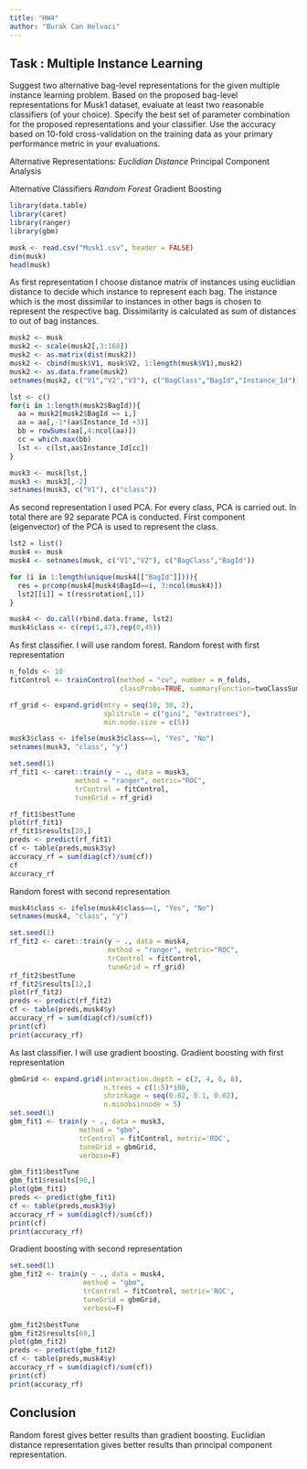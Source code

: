 ---
title: "HW4"
author: "Burak Can Helvacı"
---
## Task : Multiple Instance Learning
Suggest two alternative bag-level representations for the given multiple instance learning problem. Based on the proposed bag-level representations for Musk1 dataset, evaluate at least two reasonable classifiers (of your choice). Specify the best set of parameter combination for the proposed representations and your classifier. Use the accuracy based on 10-fold cross-validation on the training data as your primary performance metric in your evaluations.

Alternative Representations:
*Euclidian Distance
*Principal Component Analysis

Alternative Classifiers
*Random Forest
*Gradient Boosting

```{r}
library(data.table)
library(caret)
library(ranger)
library(gbm)

musk <- read.csv("Musk1.csv", header = FALSE)
dim(musk)
head(musk)
```

As first representation I choose distance matrix of instances using euclidian distance to decide which instance to represent each bag.
The instance which is the most dissimilar to instances in other bags is chosen to represent the respective bag.
Dissimilarity is calculated as sum of distances to out of bag instances. 

```{r, error=TRUE}
musk2 <- musk
musk2 <- scale(musk2[,3:168])
musk2 <- as.matrix(dist(musk2))
musk2 <- cbind(musk$V1, musk$V2, 1:length(musk$V1),musk2)
musk2 <- as.data.frame(musk2)
setnames(musk2, c("V1","V2","V3"), c("BagClass","BagId","Instance_Id"))

lst <- c()
for(i in 1:length(musk2$BagId)){
  aa = musk2[musk2$BagId == i,]
  aa = aa[,-1*(aa$Instance_Id +3)]
  bb = rowSums(aa[,4:ncol(aa)])
  cc = which.max(bb)
  lst <- c(lst,aa$Instance_Id[cc])
}

musk3 <- musk[lst,]
musk3 <- musk3[,-2]
setnames(musk3, c("V1"), c("class"))
```

As second representation I used PCA. For every class, PCA is carried out. In total there are 92 separate PCA is conducted.
First component (eigenvector) of the PCA is used to represent the class.

```{r}
lst2 = list()
musk4 <- musk
musk4 <- setnames(musk, c("V1","V2"), c("BagClass","BagId")) 

for (i in 1:length(unique(musk4[["BagId"]]))){
  res = prcomp(musk4[musk4$BagId==i, 3:ncol(musk4)])
  lst2[[i]] = t(res$rotation[,1])
}

musk4 <- do.call(rbind.data.frame, lst2)
musk4$class <- c(rep(1,47),rep(0,45))
```

As first classifier. I will use random forest. 
Random forest with first representation
```{r}
n_folds <- 10
fitControl <- trainControl(method = "cv", number = n_folds,
                           classProbs=TRUE, summaryFunction=twoClassSummary)

rf_grid <- expand.grid(mtry = seq(10, 30, 2),
                       splitrule = c("gini", "extratrees"),
                       min.node.size = c(5))

musk3$class <- ifelse(musk3$class==1, "Yes", "No")
setnames(musk3, "class", "y")  

set.seed(1)                      
rf_fit1 <- caret::train(y ~ ., data = musk3,
                method = "ranger", metric="ROC",
                trControl = fitControl, 
                tuneGrid = rf_grid)

rf_fit1$bestTune
plot(rf_fit1)
rf_fit1$results[20,]
preds <- predict(rf_fit1)
cf <- table(preds,musk3$y)
accuracy_rf = sum(diag(cf)/sum(cf))
cf
accuracy_rf
```

Random forest with second representation

```{r}
musk4$class <- ifelse(musk4$class==1, "Yes", "No")
setnames(musk4, "class", "y") 

set.seed(1)                      
rf_fit2 <- caret::train(y ~ ., data = musk4,
                        method = "ranger", metric="ROC",
                        trControl = fitControl, 
                        tuneGrid = rf_grid)
rf_fit2$bestTune
rf_fit2$results[12,]
plot(rf_fit2)
preds <- predict(rf_fit2)
cf <- table(preds,musk4$y)
accuracy_rf = sum(diag(cf)/sum(cf))
print(cf)
print(accuracy_rf)
```

As last classifier. I will use gradient boosting.
Gradient boosting with first representation

```{r}
gbmGrid <- expand.grid(interaction.depth = c(3, 4, 6, 8), 
                       n.trees = c(1:5)*100, 
                       shrinkage = seq(0.02, 0.1, 0.02),
                       n.minobsinnode = 5)
set.seed(1)                        
gbm_fit1 <- train(y ~ ., data = musk3, 
                 method = "gbm", 
                 trControl = fitControl, metric='ROC',
                 tuneGrid = gbmGrid,
                 verbose=F)

gbm_fit1$bestTune
gbm_fit1$results[90,]
plot(gbm_fit1)
preds <- predict(gbm_fit1)
cf <- table(preds,musk3$y)
accuracy_rf = sum(diag(cf)/sum(cf))
print(cf)
print(accuracy_rf)
```

Gradient boosting with second representation

```{r}
set.seed(1)                        
gbm_fit2 <- train(y ~ ., data = musk4, 
                  method = "gbm", 
                  trControl = fitControl, metric='ROC',
                  tuneGrid = gbmGrid,
                  verbose=F)

gbm_fit2$bestTune
gbm_fit2$results[69,]
plot(gbm_fit2)
preds <- predict(gbm_fit2)
cf <- table(preds,musk4$y)
accuracy_rf = sum(diag(cf)/sum(cf))
print(cf)
print(accuracy_rf)
```

## Conclusion
Random forest gives better results than gradient boosting.
Euclidian distance representation gives better results than principal component representation.


